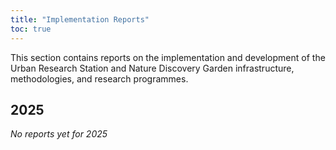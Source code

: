 ```yaml
---
title: "Implementation Reports"
toc: true
---
```


This section contains reports on the implementation and development of the Urban Research Station and Nature Discovery Garden infrastructure, methodologies, and research programmes.

## 2025

*No reports yet for 2025*
